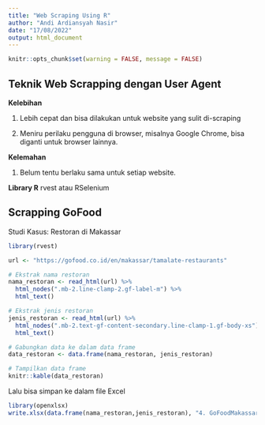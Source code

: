 ---
title: "Web Scraping Using R"
author: "Andi Ardiansyah Nasir"
date: "17/08/2022"
output: html_document
---

```{r setup, include=FALSE}
knitr::opts_chunk$set(warning = FALSE, message = FALSE) 
```

## Teknik Web Scrapping dengan User Agent

**Kelebihan**

1. Lebih cepat dan bisa dilakukan untuk website yang sulit di-scraping

2. Meniru perilaku pengguna di browser, misalnya Google Chrome, bisa diganti untuk browser lainnya.

**Kelemahan**

1. Belum tentu berlaku sama untuk setiap website.


**Library R**
rvest atau RSelenium


## Scrapping GoFood
Studi Kasus: Restoran di Makassar

```{r} 
library(rvest)

url <- "https://gofood.co.id/en/makassar/tamalate-restaurants"

# Ekstrak nama restoran
nama_restoran <- read_html(url) %>% 
  html_nodes(".mb-2.line-clamp-2.gf-label-m") %>% 
  html_text()

# Ekstrak jenis restoran
jenis_restoran <- read_html(url) %>% 
  html_nodes(".mb-2.text-gf-content-secondary.line-clamp-1.gf-body-xs") %>% 
  html_text()

# Gabungkan data ke dalam data frame
data_restoran <- data.frame(nama_restoran, jenis_restoran)

# Tampilkan data frame
knitr::kable(data_restoran)


```
Lalu bisa simpan ke dalam file Excel

```{r}
library(openxlsx)
write.xlsx(data.frame(nama_restoran,jenis_restoran), "4. GoFoodMakassar.xlsx")
```